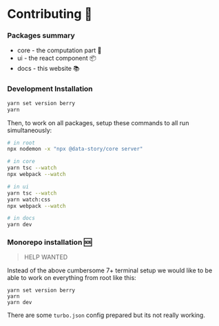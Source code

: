 # Contributing 🙏
### Packages summary
* core - the computation part 🧠
* ui - the react component 📦
* docs - this website 📚

### Development Installation
```bash
yarn set version berry
yarn
```

Then, to work on all packages, setup these commands to all run simultaneously:

```bash
# in root
npx nodemon -x "npx @data-story/core server"

# in core
yarn tsc --watch
npx webpack --watch

# in ui
yarn tsc --watch
yarn watch:css
npx webpack --watch

# in docs
yarn dev
```


### Monorepo installation 🆘
> HELP WANTED

Instead of the above cumbersome 7+ terminal setup we would like to be able to work on everything from root like this:
```
yarn set version berry
yarn
yarn dev
```

There are some  `turbo.json` config prepared but its not really working.